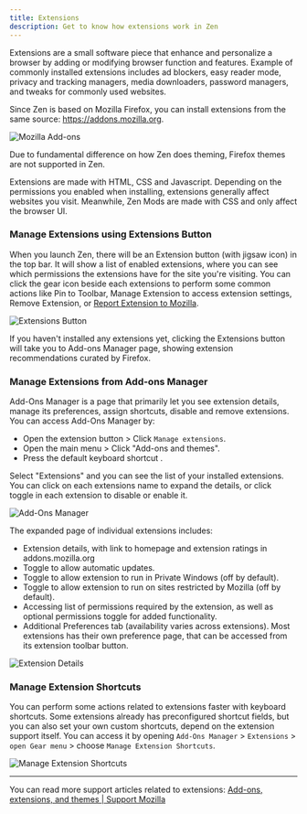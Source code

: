 ```yaml
---
title: Extensions
description: Get to know how extensions work in Zen
---
```


Extensions are a small software piece that enhance and personalize a browser by adding or modifying browser function and features. Example of commonly installed extensions includes ad blockers, easy reader mode, privacy and tracking managers, media downloaders, password managers, and tweaks for commonly used websites.

Since Zen is based on Mozilla Firefox, you can install extensions from the same source: https://addons.mozilla.org. 

![Mozilla Add-ons](/assets/user-manual/extensions/mozilla-addons.png)

<Callout> Due to fundamental difference on how Zen does theming, Firefox themes are not supported in Zen. </Callout>

<Callout title="Difference between Extensions and Zen Mods"> Extensions are made with HTML, CSS and Javascript. Depending on the permissions you enabled when installing, extensions generally affect websites you visit. Meanwhile, Zen Mods are made with CSS and only affect the browser UI. </Callout>


### Manage Extensions using Extensions Button
When you launch Zen, there will be an Extension button (with jigsaw icon) in the top bar. It will show a list of enabled extensions, where you can see which permissions the extensions have for the site you're visiting. You can click the gear icon beside each extensions to perform some common actions like Pin to Toolbar, Manage Extension to access extension settings, Remove Extension, or [Report Extension to Mozilla](https://support.mozilla.org/en-US/kb/reporting-extensions-and-themes-abuse).

![Extensions Button](/assets/user-manual/extensions/extensions-button.png)

If you haven't installed any extensions yet, clicking the Extensions button will take you to Add-ons Manager page, showing extension recommendations curated by Firefox.

### Manage Extensions from Add-ons Manager
Add-Ons Manager is a page that primarily let you see extension details, manage its preferences, assign shortcuts, disable and remove extensions. You can access Add-Ons Manager by:
- Open the extension button > Click `Manage extensions`.
- Open the main menu > Click "Add-ons and themes".
- Press the default keyboard shortcut <KeyboardShortcut shortcut="Ctrl + Shift + A" />.

Select "Extensions" and you can see the list of your installed extensions. You can click on each extensions name to expand the details, or click toggle in each extension to disable or enable it.

![Add-Ons Manager](/assets/user-manual/extensions/add-ons-manager.png)

The expanded page of individual extensions includes:
- Extension details, with link to homepage and extension ratings in addons.mozilla.org
- Toggle to allow automatic updates.
- Toggle to allow extension to run in Private Windows (off by default).
- Toggle to allow extension to run on sites restricted by Mozilla (off by default).
- Accessing list of permissions required by the extension, as well as optional permissions toggle for added functionality.
- Additional Preferences tab (availability varies across extensions). Most extensions has their own preference page, that can be accessed from its extension toolbar button.

![Extension Details](/assets/user-manual/extensions/extension-details.png)

### Manage Extension Shortcuts
You can perform some actions related to extensions faster with keyboard shortcuts. Some extensions already has preconfigured shortcut fields, but you can also set your own custom shortcuts, depend on the extension support itself. You can access it by opening `Add-Ons Manager` > `Extensions` > `open Gear menu` > choose `Manage Extension Shortcuts`.

![Manage Extension Shortcuts](/assets/user-manual/extensions/manage-extension-shortcuts.png)

---

You can read more support articles related to extensions: [Add-ons, extensions, and themes | Support Mozilla](https://support.mozilla.org/en-US/topics/add-ons-extensions-and-themes/firefox)
